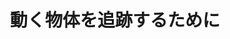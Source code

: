 ﻿---
title: "動く物体を追跡するために"
category: "工学院"
vol: "41"
interviewee: "熊澤 逸夫 "
url: ""
tags: []
pdf: "41-5.pdf"
career: ""
preface: "ロボット技術など、他分野への応用が期待される物体追跡技術の研究を行っている。ニューラルネットワークという仕組みを使った、他とは違った方向からのアプローチの方法などについて伺った。"
---
